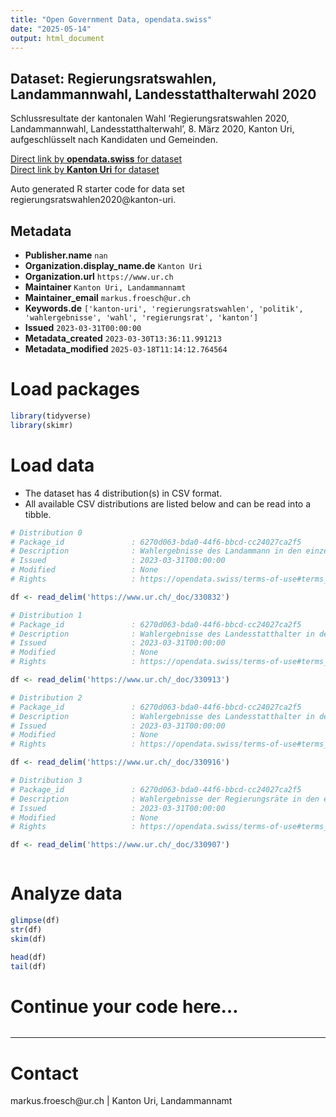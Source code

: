 ```yaml
---
title: "Open Government Data, opendata.swiss"
date: "2025-05-14"
output: html_document
---
```


## Dataset: Regierungsratswahlen, Landammannwahl, Landesstatthalterwahl 2020

Schlussresultate der kantonalen Wahl 'Regierungsratswahlen 2020, Landammannwahl, Landesstatthalterwahl', 8. März 2020, Kanton Uri, aufgeschlüsselt nach Kandidaten und Gemeinden.

[Direct link by **opendata.swiss** for dataset](https://opendata.swiss/de/dataset/regierungsratswahlen-landammannwahl-landesstatthalterwahl-2020)<br>
[Direct link by **Kanton Uri** for dataset](https://www.ur.ch/abstimmungen/termine/9322)

Auto generated R starter code for data set regierungsratswahlen2020@kanton-uri.

## Metadata

- **Publisher.name** `nan`
- **Organization.display_name.de** `Kanton Uri`
- **Organization.url** `https://www.ur.ch`
- **Maintainer** `Kanton Uri, Landammannamt`
- **Maintainer_email** `markus.froesch@ur.ch`
- **Keywords.de** `['kanton-uri', 'regierungsratswahlen', 'politik', 'wahlergebnisse', 'wahl', 'regierungsrat', 'kanton']`
- **Issued** `2023-03-31T00:00:00`
- **Metadata_created** `2023-03-30T13:36:11.991213`
- **Metadata_modified** `2025-03-18T11:14:12.764564`


# Load packages

```r

library(tidyverse)
library(skimr)

```

# Load data

-   The dataset has 4 distribution(s) in CSV format.
-   All available CSV distributions are listed below and can be read into a tibble.

```r

# Distribution 0
# Package_id               : 6270d063-bda0-44f6-bbcd-cc24027ca2f5
# Description              : Wahlergebnisse des Landammann in den einzelnen Urner Gemeinden
# Issued                   : 2023-03-31T00:00:00
# Modified                 : None
# Rights                   : https://opendata.swiss/terms-of-use#terms_open

df <- read_delim('https://www.ur.ch/_doc/330832')

# Distribution 1
# Package_id               : 6270d063-bda0-44f6-bbcd-cc24027ca2f5
# Description              : Wahlergebnisse des Landesstatthalter in den einzelnen Urner Gemeinden
# Issued                   : 2023-03-31T00:00:00
# Modified                 : None
# Rights                   : https://opendata.swiss/terms-of-use#terms_open

df <- read_delim('https://www.ur.ch/_doc/330913')

# Distribution 2
# Package_id               : 6270d063-bda0-44f6-bbcd-cc24027ca2f5
# Description              : Wahlergebnisse des Landesstatthalter in den einzelnen Urner Gemeinden
# Issued                   : 2023-03-31T00:00:00
# Modified                 : None
# Rights                   : https://opendata.swiss/terms-of-use#terms_open

df <- read_delim('https://www.ur.ch/_doc/330916')

# Distribution 3
# Package_id               : 6270d063-bda0-44f6-bbcd-cc24027ca2f5
# Description              : Wahlergebnisse der Regierungsräte in den einzelnen Urner Gemeinden
# Issued                   : 2023-03-31T00:00:00
# Modified                 : None
# Rights                   : https://opendata.swiss/terms-of-use#terms_open

df <- read_delim('https://www.ur.ch/_doc/330907')



```

# Analyze data

```r

glimpse(df)
str(df)
skim(df)

head(df)
tail(df)

```

# Continue your code here...

```r

```

------------------------------------------------------------------------

# Contact

markus.froesch@ur.ch | Kanton Uri, Landammannamt
